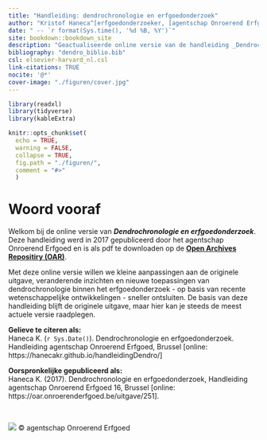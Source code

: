 ```yaml
---
title: "Handleiding: dendrochronologie en erfgoedonderzoek"
author: "Kristof Haneca^[erfgoedonderzoeker, [agentschap Onroerend Erfgoed](https://www.onroerenderfgoed.be/), kristof.haneca@vlaanderen.be] [![](https://orcid.org/sites/default/files/images/orcid_16x16.png)](https://orcid.org/0000-0002-7719-8305)"
date: " -- `r format(Sys.time(), '%d %B, %Y')`"
site: bookdown::bookdown_site
description: "Geactualiseerde online versie van de handleiding _Dendrochronologie en erfgoedonderzoek_"
bibliography: "dendro_biblio.bib"
csl: elsevier-harvard_nl.csl
link-citations: TRUE
nocite: '@*'
cover-image: "./figuren/cover.jpg"
---
```



```r
library(readxl)
library(tidyverse)
library(kableExtra)

knitr::opts_chunk$set(
  echo = TRUE,
  warning = FALSE,
  collapse = TRUE,
  fig.path = "./figuren/",
  comment = "#>"
  )

```



# Woord vooraf {-}

Welkom bij de online versie van ***Dendrochronologie en erfgoedonderzoek***. Deze handleiding werd in 2017 gepubliceerd door het agentschap Onroerend Erfgoed en is als pdf te downloaden op de [__Open Archives Repositiry (OAR)__](https://oar.onroerenderfgoed.be/item/437).

Met deze online versie willen we kleine aanpassingen aan de originele uitgave, veranderende inzichten en nieuwe toepassingen van dendrochronologie binnen het erfgoedonderzoek - op basis van recente wetenschappelijke ontwikkelingen - sneller ontsluiten. De basis van deze handleiding blijft de originele uitgave, maar hier kan je steeds de meest actuele versie raadplegen.


**Gelieve te citeren als:** <br/> 
Haneca K. (`r Sys.Date()`). Dendrochronologie en erfgoedonderzoek. Handleiding agentschap Onroerend Erfgoed, Brussel  [online: https://hanecakr.github.io/handleidingDendro/]

**Oorspronkelijke gepubliceerd als:** <br/>
Haneca K. (2017). Dendrochronologie en erfgoedonderzoek, Handleiding agentschap Onroerend Erfgoed 16, Brussel [online: https://oar.onroerenderfgoed.be/uitgave/251].

<br/>

 
 
 ![](./figuren/cover.jpg)
 &copy; agentschap Onroerend Erfgoed
